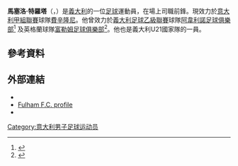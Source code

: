 {{Infobox football biography
| name = Marcello Trotta
| image = Marcello Trotta 2014.jpg
| caption = Trotta in April 2014.
| fullname = Marcello Trotta<ref name="Barclays Premier League Squad Numbers 2013/14">{{Cite news
| title = Barclays Premier League Squad Numbers 2013/14
| url = http://www.premierleague.com/en-gb/news/news/2013-14/aug/premier-league-squad-numbers-seasons-2013-14.html
| archiveurl = https://web.archive.org/web/20160405213202/http://www.premierleague.com/en-gb/news/news/2013-14/aug/premier-league-squad-numbers-seasons-2013-14.html
| archivedate = 2016-04-05
| publisher = Premier League
| date = 16 August 2013
| accessdate = 17 August 2013
| dead-url = no
}}</ref>
| birth_date = {{Birth date and age|1992|09|29|df=y}}
| birth_place = [[Santa_Maria_Capua_Vetere|Santa Maria Capua Vetere]], Italy
| height = {{height|m=1.88}}
| position = [[Forward_(association_football)#Striker|Striker]]
| currentclub = [[Ascoli_Calcio_1898_F.C.|Ascoli]]
| clubnumber = 18
| youthyears1 = 2004–2008
| youthclubs1 = [[S.S.C._Napoli|Napoli]]
| youthyears2 = 2008–2009
| youthclubs2 = [[Manchester_City_F.C._Reserves_and_Academy|Manchester City]]
| youthyears3 = 2009–2011
| youthclubs3 = [[Fulham_F.C._Academy|Fulham]]
| years1 = 2011–2015
| clubs1 = [[Fulham_F.C.|Fulham]]
| caps1 = 1
| goals1 = 0
| years2 = 2011–2012
| clubs2 = → [[Wycombe_Wanderers|Wycombe Wanderers]] (loan)
| caps2 = 8
| goals2 = 8
| years3 = 2012–2013
| clubs3 = → [[Watford_F.C.|Watford]] (loan)
| caps3 = 1
| goals3 = 0
| years4 = 2012–2013
| clubs4 = → [[Brentford_F.C.|Brentford]] (loan)
| caps4 = 22
| goals4 = 6
| years5 = 2013–2014
| clubs5 = → [[Brentford_F.C.|Brentford]] (loan)
| caps5 = 37
| goals5 = 13
| years6 = 2014–2015
| clubs6 = → [[Barnsley_F.C.|Barnsley]] (loan)
| caps6 = 5
| goals6 = 1
| years7 = 2015–2016
| clubs7 = [[U.S._Avellino_1912|Avellino]]
| caps7 = 36
| goals7 = 13
| years8 = 2016–2019
| clubs8 = [[U.S._Sassuolo_Calcio|Sassuolo]]
| caps8 = 13
| goals8 = 1
| years9 = 2016–2017
| clubs9 = → [[F.C._Crotone|Crotone]] (loan)
| caps9 = 29
| goals9 = 3
| years10 = 2017–2018
| clubs10 = → [[F.C._Crotone|Crotone]] (loan)
| caps10 = 34
| goals10 = 7
| years11 = 2019–
| clubs11 = [[Frosinone_Calcio|Frosinone]]
| caps11 = 22
| goals11 = 0
| years12 = 2020–
| clubs12 = → [[Ascoli_Calcio_1898_F.C.|Ascoli]] (loan)
| caps12 = 0
| goals12 = 0
| nationalyears1 = 2008–2009
| nationalteam1 = [[Italy_national_under-16_football_team|Italy U16]]
| nationalcaps1 = 4
| nationalgoals1 = 2
| nationalyears2 = 2009–2010
| nationalteam2 = [[Italy_national_under-18_football_team|Italy U18]]
| nationalcaps2 = 1
| nationalgoals2 = 1
| nationalyears3 = 2010
| nationalteam3 = [[Italy_national_under-19_football_team|Italy U19]]
| nationalcaps3 = 1
| nationalgoals3 = 0
| nationalyears4 = 2012
| nationalteam4 = [[Italy_national_under-20_football_team|Italy U20]]
| nationalcaps4 = 1
| nationalgoals4 = 0
| nationalyears5 = 2014–2015
| nationalteam5 = [[Italy_national_under-21_football_team|Italy U21]]
| nationalcaps5 = 9
| nationalgoals5 = 3
| club-update = 17 January 2020
}}
'''馬塞洛·特羅塔'''（'''{{lang-it|Marcello Trotta}}'''，{{bd|1992年|9月29日}}）是[[義大利|義大利]]的一位[[足球|足球]]運動員，在場上司職前鋒。現效力於[[意大利甲組聯賽|意大利甲組聯賽]]球隊[[弗羅西諾內足球俱樂部|費辛隆尼]]。他曾效力於[[義大利足球乙級聯賽|義大利足球乙級聯賽]]球隊[[阿韋利諾足球俱樂部|阿韋利諾足球俱樂部]]<ref name=":3">{{cite web |url=http://www.asavellino.com/news/8399-marcello-trotta-e-dell--avellino |title=存档副本 |accessdate=2015-07-12 |deadurl=yes |archiveurl=https://web.archive.org/web/20150712204338/http://www.asavellino.com/news/8399-marcello-trotta-e-dell--avellino |archivedate=2015-07-12 }}</ref> 及英格蘭球隊[[富勒姆足球俱樂部|富勒姆足球俱樂部]]<ref>{{cite web |url=http://www.tribalfootball.com/articles/marcello-trotta-happy-he-swapped-napoli-fulham-3283201#.UtcCQrR5HzM |title=Marcello Trotta happy he swapped Napoli for Fulham | Premiership News |publisher=Tribal Football |date=2012-06-27 |accessdate=2014-04-21 |archive-date=2018-10-26 |archive-url=https://web.archive.org/web/20181026144039/https://www.tribalfootball.com/articles/marcello-trotta-happy-he-swapped-napoli-fulham-3283201#.UtcCQrR5HzM |dead-url=no }}</ref>。他也是義大利U21國家隊的一員。

==參考資料==
{{reflist}}
==外部連結==
*{{soccerbase|id=60447|name=Marcello Trotta}}
*[https://web.archive.org/web/20140620021353/http://www.fulhamfc.com/the-teams/first-team/marcello-trotta Fulham F.C. profile]
*{{UEFA player|250035162|Marcello Trotta}}

{{DEFAULTSORT: Trotta, Marcello}}
[[Category:意大利男子足球运动员|Category:意大利男子足球运动员]]